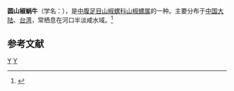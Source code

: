 {{Speciesbox
| taxon = Assiminea latericea
| binomial_authority = H. et A. Adams, 1863
}}
'''圆山椒蜗牛'''（学名：''{{lang|la|Assiminea latericea}}''），是[[中腹足目|中腹足目]][[山椒螺科|山椒螺科]][[山椒螺属|山椒螺属]]的一种。主要分布于[[中国大陆|中国大陆]]、[[台湾|台湾]]，常栖息在河口半淡咸水域。<ref>{{cite web|url=http://shell.sinica.edu.tw/chinese/shellbase_detail.php?science_no=3082|title=国际贝库：圆山椒蜗牛|publisher=台湾贝类资料库|accessdate=2009-08-11|archive-date=2016-03-04|archive-url=https://web.archive.org/web/20160304104138/http://shell.sinica.edu.tw/chinese/shellbase_detail.php?science_no=3082|dead-url=no}}</ref>

== 参考文献 ==
{{reflist}}
{{Taxonbar|from=Q20056355}}

[[Category:山椒螺属|Y]]
[[Category:_1863年描述的动物|Y]]